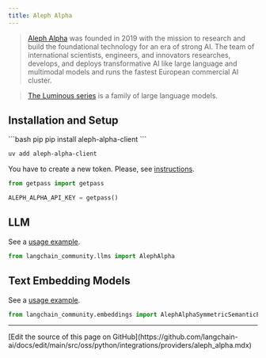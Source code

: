 ```yaml
---
title: Aleph Alpha
---
```


>[Aleph Alpha](https://docs.aleph-alpha.com/) was founded in 2019 with the mission to research and build the foundational technology for an era of strong AI. The team of international scientists, engineers, and innovators researches, develops, and deploys transformative AI like large language and multimodal models and runs the fastest European commercial AI cluster.

>[The Luminous series](https://docs.aleph-alpha.com/docs/introduction/luminous/) is a family of large language models.

## Installation and Setup

<CodeGroup>
```bash pip
pip install aleph-alpha-client
```

```bash uv
uv add aleph-alpha-client
```
</CodeGroup>

You have to create a new token. Please, see [instructions](https://docs.aleph-alpha.com/docs/account/#create-a-new-token).

```python
from getpass import getpass

ALEPH_ALPHA_API_KEY = getpass()
```


## LLM

See a [usage example](/oss/python/integrations/llms/aleph_alpha).

```python
from langchain_community.llms import AlephAlpha
```

## Text Embedding Models

See a [usage example](/oss/python/integrations/text_embedding/aleph_alpha).

```python
from langchain_community.embeddings import AlephAlphaSymmetricSemanticEmbedding, AlephAlphaAsymmetricSemanticEmbedding
```

---

<Callout icon="pen-to-square" iconType="regular">
  [Edit the source of this page on GitHub](https://github.com/langchain-ai/docs/edit/main/src/oss/python/integrations/providers/aleph_alpha.mdx)
</Callout>
